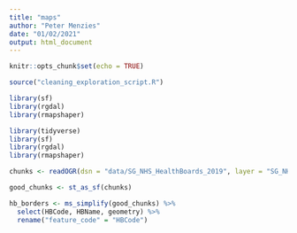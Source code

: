 ```yaml
---
title: "maps"
author: "Peter Menzies"
date: "01/02/2021"
output: html_document
---
```


```r
knitr::opts_chunk$set(echo = TRUE)
```

```r
source("cleaning_exploration_script.R")

library(sf)
library(rgdal)
library(rmapshaper)
```

```r
library(tidyverse)
library(sf)
library(rgdal)
library(rmapshaper)

chunks <- readOGR(dsn = "data/SG_NHS_HealthBoards_2019", layer = "SG_NHS_HealthBoards_2019")

good_chunks <- st_as_sf(chunks)

hb_borders <- ms_simplify(good_chunks) %>% 
  select(HBCode, HBName, geometry) %>% 
  rename("feature_code" = "HBCode")
```

